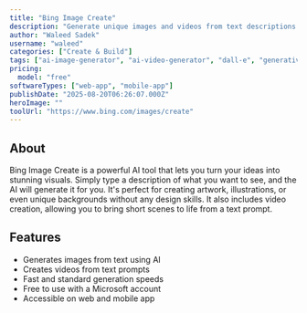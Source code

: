 ```yaml
---
title: "Bing Image Create"
description: "Generate unique images and videos from text descriptions using AI."
author: "Waleed Sadek"
username: "waleed"
categories: ["Create & Build"]
tags: ["ai-image-generator", "ai-video-generator", "dall-e", "generative-ai"]
pricing:
  model: "free"
softwareTypes: ["web-app", "mobile-app"]
publishDate: "2025-08-20T06:26:07.000Z"
heroImage: ""
toolUrl: "https://www.bing.com/images/create"
---
```

## About
Bing Image Create is a powerful AI tool that lets you turn your ideas into stunning visuals. Simply type a description of what you want to see, and the AI will generate it for you. It's perfect for creating artwork, illustrations, or even unique backgrounds without any design skills. It also includes video creation, allowing you to bring short scenes to life from a text prompt.

## Features
- Generates images from text using AI
- Creates videos from text prompts
- Fast and standard generation speeds
- Free to use with a Microsoft account
- Accessible on web and mobile app
